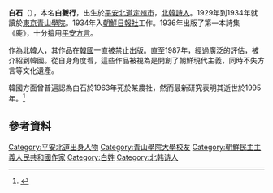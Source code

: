 {{otheruses|subject=北韓的詩人|other=其他同名事物|白石}}
{{Infobox Korean name|
context=north|
hangul=백기행|
hanja=白夔行|
rr=Baek Gi-haeng|
mr=Paek Kihaeng|
}}
'''白石'''（{{bd|1912年||1995年|}}），本名'''白夔行'''，出生於[[平安北道|平安北道]][[定州市_(平安北道)|定州市]]，[[北韓|北韓]][[詩人|詩人]]。1929年到1934年就讀於[[東京青山學院|東京青山學院]]。1934年入[[朝鮮日報|朝鮮日報社]]工作。1936年出版了第一本詩集《鹿》，十分擅用[[平安方言|平安方言]]。

作為北韓人，其作品在[[韓國|韓國]]一直被禁止出版。直至1987年，經過廣泛的評估，被介紹到韓國。從自身角度看，這些作品被視為是開創了朝鮮現代主義，同時不失方言等文化遺產。

韓國方面曾普遍認為白石於1963年死於某農社，然而最新研究表明其逝世於1995年。<ref>{{Cite web |url=http://www.hani.co.kr/section-009100003/2001/04/009100003200104302201001.html |title=白石詩人逝世於1995年 |access-date=2009-03-27 |archive-date=2012-02-05 |archive-url=https://web.archive.org/web/20120205124535/http://www.hani.co.kr/section-009100003/2001/04/009100003200104302201001.html |dead-url=no }}</ref>

== 參考資料 ==
{{reflist}}

{{朝鲜半岛人物小作品}}
{{作家小作品}}

{{Authority control}}
{{DEFAULTSORT:Baek, Sik}}
[[Category:平安北道出身人物|Category:平安北道出身人物]]
[[Category:青山學院大學校友|Category:青山學院大學校友]]
[[Category:朝鮮民主主義人民共和國作家|Category:朝鮮民主主義人民共和國作家]]
[[Category:白姓|Category:白姓]]
[[Category:北韩诗人|Category:北韩诗人]]